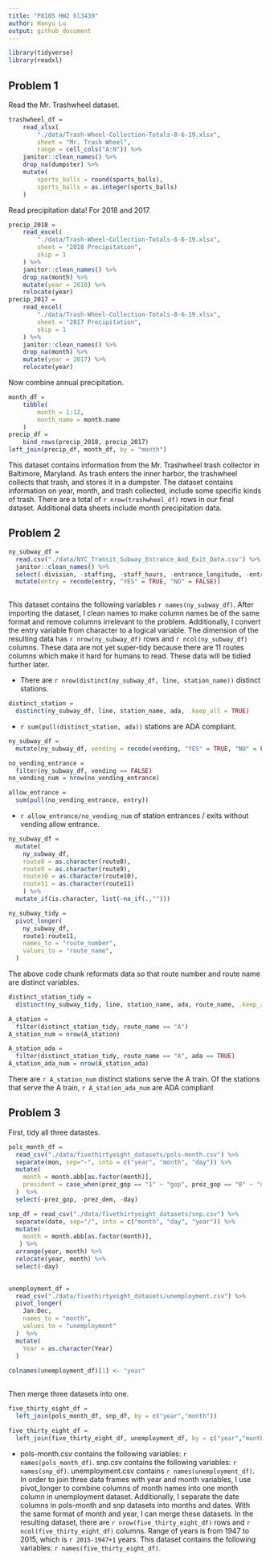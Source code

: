 ```yaml
---
title: "P8105 HW2 hl3439"
author: Hanyu Lu
output: github_document
---
```


```r
library(tidyverse)
library(readxl)
```

## Problem 1

Read the Mr. Trashwheel dataset. 

```r
trashwheel_df = 
	read_xlsx(
		"./data/Trash-Wheel-Collection-Totals-8-6-19.xlsx",
		sheet = "Mr. Trash Wheel",
		range = cell_cols("A:N")) %>% 
	janitor::clean_names() %>% 
	drop_na(dumpster) %>% 
	mutate(
		sports_balls = round(sports_balls),
		sports_balls = as.integer(sports_balls)
	)
```

Read precipitation data! For 2018 and 2017. 

```r
precip_2018 = 
	read_excel(
		"./data/Trash-Wheel-Collection-Totals-8-6-19.xlsx",
		sheet = "2018 Precipitation",
		skip = 1
	) %>% 
	janitor::clean_names() %>% 
	drop_na(month) %>% 
	mutate(year = 2018) %>% 
	relocate(year)
precip_2017 = 
	read_excel(
		"./data/Trash-Wheel-Collection-Totals-8-6-19.xlsx",
		sheet = "2017 Precipitation",
		skip = 1
	) %>% 
	janitor::clean_names() %>% 
	drop_na(month) %>% 
	mutate(year = 2017) %>% 
	relocate(year)
```

Now combine annual precipitation.

```r
month_df = 
	tibble(
		month = 1:12,
		month_name = month.name
	)
precip_df = 
	bind_rows(precip_2018, precip_2017)
left_join(precip_df, month_df, by = "month")
```

This dataset contains information from the Mr. Trashwheel trash collector in Baltimore, Maryland. As trash enters the inner harbor, the trashwheel collects that trash, and stores it in a dumpster. The dataset contains information on year, month, and trash collected, include some specific kinds of trash. There are a total of `r nrow(trashwheel_df)` rows in our final dataset. Additional data sheets include month precipitation data. 

## Problem 2

```r
ny_subway_df = 
  read.csv("./data/NYC_Transit_Subway_Entrance_And_Exit_Data.csv") %>% 
  janitor::clean_names() %>% 
  select(-division, -staffing, -staff_hours, -entrance_longitude, -entrance_latitude, -entrance_location, -station_location, -corner, -east_west_street, -north_south_street, -free_crossover, -ada_notes, -exit_only) %>% 
  mutate(entry = recode(entry, "YES" = TRUE, "NO" = FALSE)) 
  
```

This dataset contains the following variables `r names(ny_subway_df)`.  After importing the dataset, I clean names to make column names be of the same format and remove columns irrelevant to the problem.  Additionally, I convert the entry variable from character to a logical variable.  The dimension of the resulting data has `r nrow(ny_subway_df)` rows and `r ncol(ny_subway_df)` columns.  These data are not yet super-tidy because there are 11 routes columns which make it hard for humans to read.  These data will be tidied further later.

* There are `r nrow(distinct(ny_subway_df, line, station_name))` distinct stations.  

```r
distinct_station = 
  distinct(ny_subway_df, line, station_name, ada, .keep_all = TRUE)
```

* `r sum(pull(distinct_station, ada))` stations are ADA compliant.

```r
ny_subway_df =
  mutate(ny_subway_df, vending = recode(vending, "YES" = TRUE, "NO" = FALSE))

no_vending_entrance =
  filter(ny_subway_df, vending == FALSE)
no_vending_num = nrow(no_vending_entrance)

allow_entrance =
  sum(pull(no_vending_entrance, entry))
```

* `r allow_entrance/no_vending_num` of station entrances / exits without vending allow entrance.

```r
ny_subway_df =
  mutate(
    ny_subway_df, 
    route8 = as.character(route8),
    route9 = as.character(route9),
    route10 = as.character(route10),
    route11 = as.character(route11)
    ) %>% 
  mutate_if(is.character, list(~na_if(.,""))) 

ny_subway_tidy = 
  pivot_longer(
    ny_subway_df,
    route1:route11,
    names_to = "route_number",
    values_to = "route_name",
  )


```

The above code chunk reformats data so that route number and route name are distinct variables.

```r
distinct_station_tidy =
  distinct(ny_subway_tidy, line, station_name, ada, route_name, .keep_all = TRUE)

A_station = 
  filter(distinct_station_tidy, route_name == "A")
A_station_num = nrow(A_station)

A_station_ada =
  filter(distinct_station_tidy, route_name == "A", ada == TRUE)
A_station_ada_num = nrow(A_station_ada)
```

There are `r A_station_num` distinct stations serve the A train.  Of the stations that serve the A train, `r A_station_ada_num` are ADA compliant

## Problem 3

First, tidy all three datastes.

```r
pols_month_df = 
  read_csv("./data/fivethirtyeight_datasets/pols-month.csv") %>% 
  separate(mon, sep="-", into = c("year", "month", "day")) %>% 
  mutate(
    month = month.abb[as.factor(month)],
    president = case_when(prez_gop == "1" ~ "gop", prez_gop == "0" ~ "dem")
  )  %>% 
  select(-prez_gop, -prez_dem, -day) 

snp_df = read_csv("./data/fivethirtyeight_datasets/snp.csv") %>% 
  separate(date, sep="/", into = c("month", "day", "year")) %>% 
  mutate(
    month = month.abb[as.factor(month)],
   ) %>% 
  arrange(year, month) %>% 
  relocate(year, month) %>% 
  select(-day)
  

unemployment_df = 
  read_csv("./data/fivethirtyeight_datasets/unemployment.csv") %>% 
  pivot_longer(
    Jan:Dec,
    names_to = "month",
    values_to = "unemployment"
  )  %>% 
  mutate(
    Year = as.character(Year)
  )
  
colnames(unemployment_df)[1] <- "year"
  

```

Then merge three datasets into one.

```r
five_thirty_eight_df =
  left_join(pols_month_df, snp_df, by = c("year","month"))

five_thirty_eight_df =
  left_join(five_thirty_eight_df, unemployment_df, by = c("year","month"))
```

* pols-month.csv contains the following variables: `r names(pols_month_df)`.  snp.csv contains the following variables: `r names(snp_df)`.  unemployment.csv contains `r names(unemployment_df)`.  In order to join three data frames with year and month variables,  I use pivot_longer to combine columns of month names into one month column in unemployment dataset.  Additionally, I separate the date columns in pols-month and snp datasets into months and dates.  With the same format of month and year, I can merge these datasets. In the resulting dataset, there are `r nrow(five_thirty_eight_df)` rows and `r ncol(five_thirty_eight_df)` columns.  Range of years is from 1947 to 2015, which is `r 2015-1947+1` years.  This dataset contains the following variables: `r names(five_thirty_eight_df)`.